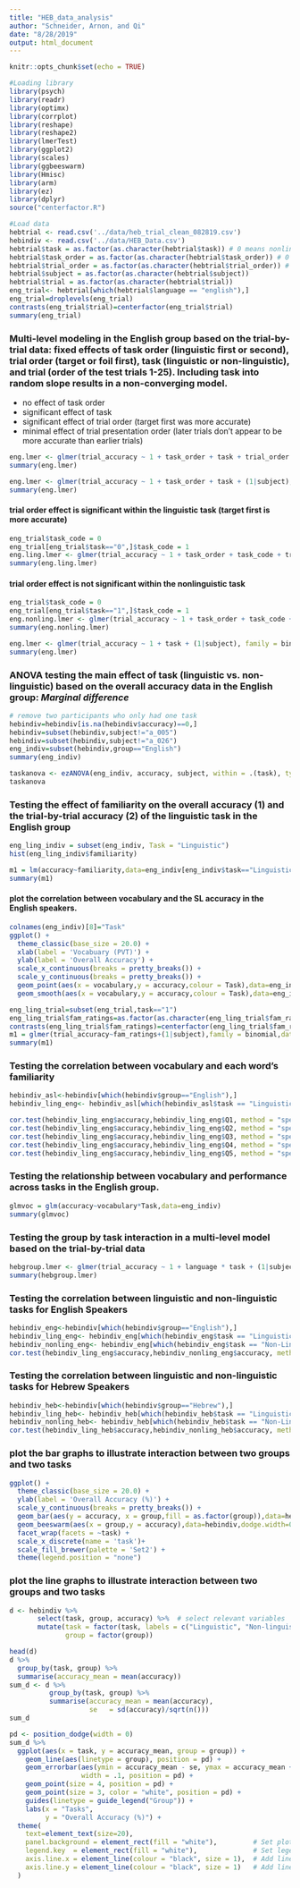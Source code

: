 ```yaml
---
title: "HEB_data_analysis"
author: "Schneider, Arnon, and Qi"
date: "8/28/2019"
output: html_document
---
```


```r
knitr::opts_chunk$set(echo = TRUE)
```

```r
#Loading library
library(psych)
library(readr)
library(optimx)
library(corrplot)
library(reshape)
library(reshape2)
library(lmerTest)
library(ggplot2)
library(scales)
library(ggbeeswarm)
library(Hmisc)
library(arm)
library(ez)
library(dplyr)
source("centerfactor.R")
```

```r
#Load data
hebtrial <- read.csv('../data/heb_trial_clean_082819.csv')
hebindiv <- read.csv('../data/HEB_Data.csv')
hebtrial$task = as.factor(as.character(hebtrial$task)) # 0 means nonlinguistic and 1 means linguistic task
hebtrial$task_order = as.factor(as.character(hebtrial$task_order)) # 0 means nonlinguistic task comes first and 1 means linguistic task comes first
hebtrial$trial_order = as.factor(as.character(hebtrial$trial_order)) # 0 means foil comes first and 1 means target comes first
hebtrial$subject = as.factor(as.character(hebtrial$subject)) 
hebtrial$trial = as.factor(as.character(hebtrial$trial)) 
eng_trial<- hebtrial[which(hebtrial$language == "english"),]
eng_trial=droplevels(eng_trial)
contrasts(eng_trial$trial)=centerfactor(eng_trial$trial)
summary(eng_trial)
```
### Multi-level modeling in the English group based on the trial-by-trial data: fixed effects of task order (linguistic first or second), trial order (target or foil first), task (linguistic or non-linguistic), and trial (order of the test trials 1-25). Including task into random slope results in a non-converging model.
* no effect of task order
* significant effect of task
* significant effect of trial order (target first was more accurate)
* minimal effect of trial presentation order (later trials don't appear to be more accurate than earlier trials)

```r
eng.lmer <- glmer(trial_accuracy ~ 1 + task_order + task + trial_order + trial + gender + (1|subject), family = binomial, control=glmerControl(optimizer="bobyqa", optCtrl=list(maxfun=2e5)), data = eng_trial)
summary(eng.lmer)
```
```r
eng.lmer <- glmer(trial_accuracy ~ 1 + task_order + task + (1|subject), family = binomial, control=glmerControl(optimizer="bobyqa", optCtrl=list(maxfun=2e5)), data = eng_trial)
summary(eng.lmer)
```

#### trial order effect is significant within the linguistic task (target first is more accurate)
```r
eng_trial$task_code = 0
eng_trial[eng_trial$task=="0",]$task_code = 1
eng.ling.lmer <- glmer(trial_accuracy ~ 1 + task_order + task_code + trial_order + task_code:trial_order + (1+trial_order|subject), family = binomial, control=glmerControl(optimizer="bobyqa", optCtrl=list(maxfun=2e5)), data = eng_trial)
summary(eng.ling.lmer)
```
#### trial order effect is not significant within the nonlinguistic task
```r
eng_trial$task_code = 0
eng_trial[eng_trial$task=="1",]$task_code = 1
eng.nonling.lmer <- glmer(trial_accuracy ~ 1 + task_order + task_code + trial_order + task_code:trial_order + (1+trial_order|subject), family = binomial, control=glmerControl(optimizer="bobyqa", optCtrl=list(maxfun=2e5)), data = eng_trial)
summary(eng.nonling.lmer)
```
```r
eng.lmer <- glmer(trial_accuracy ~ 1 + task + (1|subject), family = binomial, control=glmerControl(optimizer="bobyqa", optCtrl=list(maxfun=2e5)), data = eng_trial)
summary(eng.lmer)
```

### ANOVA testing the main effect of task (linguistic vs. non-linguistic) based on the overall accuracy data in the English group: *Marginal difference*
```r
# remove two participants who only had one task
hebindiv=hebindiv[is.na(hebindiv$accuracy)==0,]
hebindiv=subset(hebindiv,subject!="a_005")
hebindiv=subset(hebindiv,subject!="a_026")
eng_indiv=subset(hebindiv,group=="English")
summary(eng_indiv)
```

```r
taskanova <- ezANOVA(eng_indiv, accuracy, subject, within = .(task), type = 2, detailed = TRUE)
taskanova
```

### Testing the effect of familiarity on the overall accuracy (1) and the trial-by-trial accuracy (2) of the linguistic task in the English group
```r
eng_ling_indiv = subset(eng_indiv, Task = "Linguistic")
hist(eng_ling_indiv$familiarity)
```

```r
m1 = lm(accuracy~familiarity,data=eng_indiv[eng_indiv$task=="Linguistic",])
summary(m1)
```

#### plot the correlation between vocabulary and the SL accuracy in the English speakers.
```r
colnames(eng_indiv)[8]="Task"
ggplot() +
  theme_classic(base_size = 20.0) +
  xlab(label = 'Vocabuary (PVT)') +
  ylab(label = 'Overall Accuracy') +
  scale_x_continuous(breaks = pretty_breaks()) +
  scale_y_continuous(breaks = pretty_breaks()) +
  geom_point(aes(x = vocabulary,y = accuracy,colour = Task),data=eng_indiv, shape = 23, size = 3) +
  geom_smooth(aes(x = vocabulary,y = accuracy,colour = Task),data=eng_indiv,method = lm,formula = 'y ~ x',se = FALSE)
```

```r
eng_ling_trial=subset(eng_trial,task=="1")
eng_ling_trial$fam_ratings=as.factor(as.character(eng_ling_trial$fam_ratings))
contrasts(eng_ling_trial$fam_ratings)=centerfactor(eng_ling_trial$fam_ratings)
m1 = glmer(trial_accuracy~fam_ratings+(1|subject),family = binomial,data=eng_ling_trial)
summary(m1)
```

### Testing the correlation between vocabulary and each word's familiarity
```r
hebindiv_asl<-hebindiv[which(hebindiv$group=="English"),]
hebindiv_ling_eng<- hebindiv_asl[which(hebindiv_asl$task == "Linguistic"),]

cor.test(hebindiv_ling_eng$accuracy,hebindiv_ling_eng$Q1, method = "spearman")
cor.test(hebindiv_ling_eng$accuracy,hebindiv_ling_eng$Q2, method = "spearman")
cor.test(hebindiv_ling_eng$accuracy,hebindiv_ling_eng$Q3, method = "spearman")
cor.test(hebindiv_ling_eng$accuracy,hebindiv_ling_eng$Q4, method = "spearman")
cor.test(hebindiv_ling_eng$accuracy,hebindiv_ling_eng$Q5, method = "spearman")
```

### Testing the relationship between vocabulary and performance across tasks in the English group.
```r
glmvoc = glm(accuracy~vocabulary*Task,data=eng_indiv)
summary(glmvoc)
```

### Testing the group by task interaction in a multi-level model based on the trial-by-trial data
```r
hebgroup.lmer <- glmer(trial_accuracy ~ 1 + language * task + (1|subject), family = binomial,control=glmerControl(optimizer="bobyqa", optCtrl=list(maxfun=2e5)), data = hebtrial)
summary(hebgroup.lmer)
```

### Testing the correlation between linguistic and non-linguistic tasks for English Speakers
```r
hebindiv_eng<-hebindiv[which(hebindiv$group=="English"),]
hebindiv_ling_eng<- hebindiv_eng[which(hebindiv_eng$task == "Linguistic"),]
hebindiv_nonling_eng<- hebindiv_eng[which(hebindiv_eng$task == "Non-Linguistic"),]
cor.test(hebindiv_ling_eng$accuracy,hebindiv_nonling_eng$accuracy, method = "pearson")
```

### Testing the correlation between linguistic and non-linguistic tasks for Hebrew Speakers
```r
hebindiv_heb<-hebindiv[which(hebindiv$group=="Hebrew"),]
hebindiv_ling_heb<- hebindiv_heb[which(hebindiv_heb$task == "Linguistic"),]
hebindiv_nonling_heb<- hebindiv_heb[which(hebindiv_heb$task == "Non-Linguistic"),]
cor.test(hebindiv_ling_heb$accuracy,hebindiv_nonling_heb$accuracy, method = "pearson")
```

### plot the bar graphs to illustrate interaction between two groups and two tasks
```r
ggplot() +
  theme_classic(base_size = 20.0) +
  ylab(label = 'Overall Accuracy (%)') +
  scale_y_continuous(breaks = pretty_breaks()) +
  geom_bar(aes(y = accuracy, x = group,fill = as.factor(group)),data=hebindiv,colour="black",fun.data = mean_sdl,stat = 'summary') +
  geom_beeswarm(aes(x = group,y = accuracy),data=hebindiv,dodge.width=0.9,cex=2.5) +
  facet_wrap(facets = ~task) +
  scale_x_discrete(name = 'task')+   
  scale_fill_brewer(palette = 'Set2') +
  theme(legend.position = "none")
```
### plot the line graphs to illustrate interaction between two groups and two tasks
```r
d <- hebindiv %>%
       select(task, group, accuracy) %>%  # select relevant variables
       mutate(task = factor(task, labels = c("Linguistic", "Non-linguistic")),
              group = factor(group))

head(d)
d %>% 
  group_by(task, group) %>%
  summarise(accuracy_mean = mean(accuracy))
sum_d <- d %>% 
          group_by(task, group) %>%
          summarise(accuracy_mean = mean(accuracy),
                    se   = sd(accuracy)/sqrt(n()))
sum_d
```

```r
pd <- position_dodge(width = 0)
sum_d %>%
  ggplot(aes(x = task, y = accuracy_mean, group = group)) +
    geom_line(aes(linetype = group), position = pd) +
    geom_errorbar(aes(ymin = accuracy_mean - se, ymax = accuracy_mean + se),
                  width = .1, position = pd) +
    geom_point(size = 4, position = pd) +
    geom_point(size = 3, color = "white", position = pd) + 
    guides(linetype = guide_legend("Group")) +
    labs(x = "Tasks",
         y = "Overall Accuracy (%)") +
  theme(
    text=element_text(size=20),
    panel.background = element_rect(fill = "white"),         # Set plot background to white
    legend.key  = element_rect(fill = "white"),              # Set legend item backgrounds to white
    axis.line.x = element_line(colour = "black", size = 1),  # Add line to x axis
    axis.line.y = element_line(colour = "black", size = 1)   # Add line to y axis
  )
```